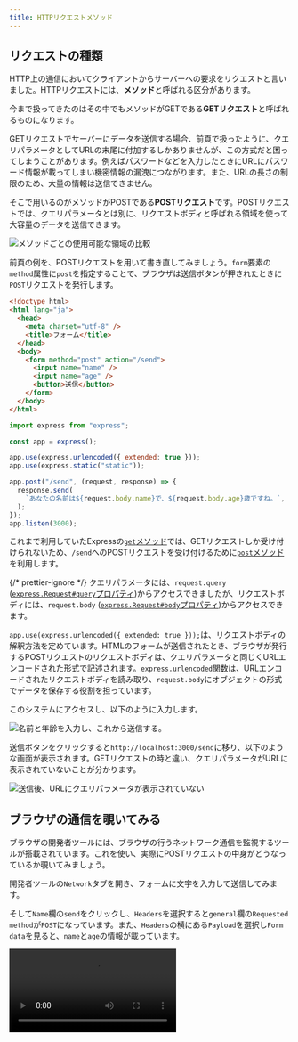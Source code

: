 ```yaml
---
title: HTTPリクエストメソッド
---
```



## リクエストの種類

HTTP上の通信において<Term>クライアント</Term>から<Term>サーバー</Term>への要求を<Term>リクエスト</Term>と言いました。HTTPリクエストには、<Term type="httpMethod">**メソッド**</Term>と呼ばれる区分があります。

今まで扱ってきたのはその中でも<Term type="httpMethod">メソッド</Term>がGETである**GETリクエスト**と呼ばれるものになります。

GETリクエストで<Term>サーバー</Term>にデータを送信する場合、前頁で扱ったように、<Term>クエリパラメータ</Term>としてURLの末尾に付加するしかありませんが、この方式だと困ってしまうことがあります。例えばパスワードなどを入力したときにURLにパスワード情報が載ってしまい機密情報の漏洩につながります。また、URLの長さの制限のため、大量の情報は送信できません。

そこで用いるのが<Term type="httpMethod">メソッド</Term>がPOSTである**POSTリクエスト**です。POSTリクエストでは、<Term>クエリパラメータ</Term>とは別に、<Term>リクエストボディ</Term>と呼ばれる領域を使って大容量のデータを送信できます。

![メソッドごとの使用可能な領域の比較](./method-region.drawio.svg)

前頁の例を、POSTリクエストを用いて書き直してみましょう。`form`要素の`method`属性に`post`を指定することで、ブラウザは送信ボタンが押されたときに`POST`<Term>リクエスト</Term>を発行します。

```html title="static/index.html"
<!doctype html>
<html lang="ja">
  <head>
    <meta charset="utf-8" />
    <title>フォーム</title>
  </head>
  <body>
    <form method="post" action="/send">
      <input name="name" />
      <input name="age" />
      <button>送信</button>
    </form>
  </body>
</html>
```

```javascript title="main.mjs"
import express from "express";

const app = express();

app.use(express.urlencoded({ extended: true }));
app.use(express.static("static"));

app.post("/send", (request, response) => {
  response.send(
    `あなたの名前は${request.body.name}で、${request.body.age}歳ですね。`,
  );
});
app.listen(3000);
```

<ViewSource url={import.meta.url} path="_samples/post-request" />

これまで利用していたExpressの[`get`メソッド](https://expressjs.com/ja/api.html#app.get.method)では、GET<Term>リクエスト</Term>しか受け付けられないため、`/send`へのPOSTリクエストを受け付けるために[`post`メソッド](https://expressjs.com/ja/api.html#app.post.method)を利用します。

{/* prettier-ignore */}
<Term>クエリパラメータ</Term>には、`request.query` (<a href="https://expressjs.com/ja/api.html#req.query">`express.Request#query`プロパティ</a>)からアクセスできましたが、<Term>リクエストボディ</Term>には、`request.body` (<a href="https://expressjs.com/ja/api.html#req.body">`express.Request#body`プロパティ</a>)からアクセスできます。

`app.use(express.urlencoded({ extended: true }));`は、<Term>リクエストボディ</Term>の解釈方法を定めています。HTMLのフォームが送信されたとき、ブラウザが発行するPOSTリクエストの<Term>リクエストボディ</Term>は、<Term>クエリパラメータ</Term>と同じくURLエンコードされた形式で記述されます。[`express.urlencoded`関数](https://expressjs.com/ja/api.html#express.urlencoded)は、URLエンコードされた<Term>リクエストボディ</Term>を読み取り、`request.body`にオブジェクトの形式でデータを保存する役割を担っています。

このシステムにアクセスし、以下のように入力します。

![名前と年齢を入力し、これから送信する。](post-request.png)

送信ボタンをクリックすると`http://localhost:3000/send`に移り、以下のような画面が表示されます。GETリクエストの時と違い、<Term>クエリパラメータ</Term>がURLに表示されていないことが分かります。

![送信後、URLにクエリパラメータが表示されていない](post-request-2.png)

## ブラウザの通信を覗いてみる

ブラウザの開発者ツールには、ブラウザの行うネットワーク通信を監視するツールが搭載されています。これを使い、実際にPOSTリクエストの中身がどうなっているか覗いてみましょう。

開発者ツールの`Network`タブを開き、フォームに文字を入力して送信してみます。

そして`Name`欄の`send`をクリックし、`Headers`を選択すると`general`欄の`Requested method`が`POST`になっています。また、`Headers`の横にある`Payload`を選択し`Form data`を見ると、`name`と`age`の情報が載っています。

<video src={networkDevTool} controls />

ここからさらに、`Form data`の横の`view source`や`view URL-encoded`も見てみましょう。するとURLエンコードされた<Term>リクエストボディ</Term>の中身を見ることができます。

<video src={viewSourceAndURLEncoded} controls />

以上のようにして、POSTリクエストの中身を覗くことができます。

## 演習

古き良き掲示板システムを作ってみましょう。次のようなページを作成してください。

- `GET /`: 現在の投稿されているすべての記事を表示します。`/send`へPOSTするためのフォームも同時に表示します。
- `POST /send`: リクエストボディに含まれている記事の内容を記録します。

:::tip[ヒント]

- イベントハンドラの外側に現在投稿されたデータを記録するための配列を用意しましょう。
- `GET /`では 配列の中身を一覧表示しましょう。フォームも忘れずに表示しましょう。
- `POST /send`に新しい投稿が来たら`Array#push`メソッドで配列に要素を追加しましょう。

:::

:::tip[豆知識: リダイレクト]

サーバー側からブラウザに対してページ遷移を指示するためには、ブラウザからのリクエストに対して、特殊なレスポンスを返します。
Expressを用いてこのようなレスポンスを生成するためには、[`express.Response#send`メソッド](https://expressjs.com/ja/api.html#res.send)の代わりに、[`express.Response#redirect`メソッド](https://expressjs.com/ja/api.html#res.redirect)を用います。

```javascript
app.post("/send", (request, response) => {
  // 省略
  response.redirect("/");
});
```

:::

### 解答例

解答例は以下を参照してください。

<ViewSource url={import.meta.url} path="_samples/forum" />
